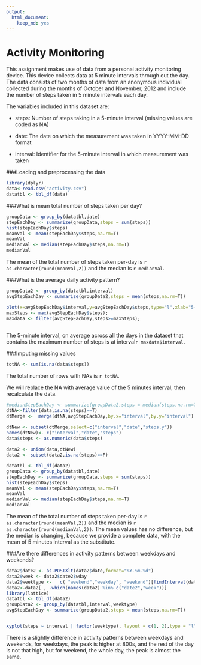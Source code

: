 ```yaml
---
output: 
  html_document: 
    keep_md: yes
---
```

Activity Monitoring
===================

This assignment makes use of data from a personal activity monitoring device. This device collects data at 5 minute intervals through out the day. The data consists of two months of data from an anonymous individual collected during the months of October and November, 2012 and include the number of steps taken in 5 minute intervals each day.

The variables included in this dataset are:

* steps: Number of steps taking in a 5-minute interval (missing values are coded as NA)

* date: The date on which the measurement was taken in YYYY-MM-DD format

* interval: Identifier for the 5-minute interval in which measurement was taken


###Loading and preprocessing the data
```r
library(dplyr)
data<-read.csv("activity.csv")
datatbl <- tbl_df(data)
```

###What is mean total number of steps taken per day?
```r
groupData <- group_by(datatbl,date)
stepEachDay <- summarize(groupData,steps = sum(steps))
hist(stepEachDay$steps)
meanVal <- mean(stepEachDay$steps,na.rm=T)
meanVal
medianVal <- median(stepEachDay$steps,na.rm=T)
medianVal
```

The mean of the total number of steps taken per-day is  `r as.character(round(meanVal,2))` and the median is `r medianVal`.

###What is the average daily activity pattern?
```r
groupData2 <- group_by(datatbl,interval)
avgStepEachDay <- summarize(groupData2,steps = mean(steps,na.rm=T))

plot(x=avgStepEachDay$interval,y=avgStepEachDay$steps,type="l",xlab="5-minute interval",ylab="Average of steps");
maxSteps <- max(avgStepEachDay$steps);
maxdata <- filter(avgStepEachDay,steps>=maxSteps);
 
```

The 5-minute interval, on average across all the days in the dataset that contains the maximum number of steps is at interval`r maxdata$interval`.

###Imputing missing values
```r
totNA <- sum(is.na(data$steps))
```

The total number of rows with NAs is `r totNA`.

We will replace the NA with average value of the 5 minutes interval, then recalculate the data.

```r
#medianStepEachDay <- summarize(groupData2,steps = median(steps,na.rm=T))
dtNA<-filter(data,is.na(steps)==T)
dtMerge <-  merge(dtNA,avgStepEachDay,by.x="interval",by.y="interval")

dtNew <- subset(dtMerge,select=c("interval","date","steps.y"))
names(dtNew)<- c("interval","date","steps")
data$steps <- as.numeric(data$steps)
 
data2 <- union(data,dtNew)
data2 <- subset(data2,is.na(steps)==F)

datatbl <- tbl_df(data2)
groupData <- group_by(datatbl,date)
stepEachDay <- summarize(groupData,steps = sum(steps))
hist(stepEachDay$steps)
meanVal <- mean(stepEachDay$steps,na.rm=T)
meanVal
medianVal <- median(stepEachDay$steps,na.rm=T)
medianVal
```

The mean of the total number of steps taken per-day is  `r as.character(round(meanVal,2))` and the median is `r as.character(round(medianVal,2))`.
The mean values has no difference, but the median is changing, because we provide a complete data, with the mean of 5 minutes interval as the substitute.

###Are there differences in activity patterns between weekdays and weekends?
```r
data2$date2 <- as.POSIXlt(data2$date,format="%Y-%m-%d") 
data2$week <- data2$date2$wday 
data2$weektype <-   c( "weekend","weekday", "weekend")[findInterval(data2$week, c(0,1,5.5,7))]
data2<-data2[ , -which(names(data2) %in% c("date2","week"))]
library(lattice)
datatbl <- tbl_df(data2)
groupData2 <- group_by(datatbl,interval,weektype)
avgStepEachDay <- summarize(groupData2,steps = mean(steps,na.rm=T))


xyplot(steps ~ interval | factor(weektype), layout = c(1, 2),type = "l", data=avgStepEachDay, ylab = "Number of steps")

```

There is a slightly difference in activity patterns between weekdays and weekends, for weekdays, the peak is higher at 800s, and the rest of the day is not that high, but for weekend, the whole day, the peak is almost the same. 




















